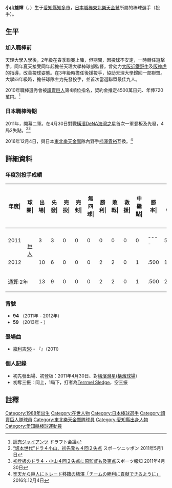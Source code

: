 {{Infobox NPB player|
bgcolor1=#fd7e00|
bgcolor2=black|
textcolor1=black|
textcolor2=white|
name=小山雄輝|
image=Giants-koyama.jpg|
width=280|
birthdate= {{birth date and age|1988|12|5}}|
position=投手|
team=|
number=59|
bats=右|
throws=右|
debutyear=2011年4月30日|
debutteam=[[讀賣巨人|讀賣巨人]]|
teams=<nowiki></nowiki>
*愛知縣立大府高等學校
*天理大學
*[[讀賣巨人|讀賣巨人]]（2011 - 2016 ）
*[[東北樂天金鷲|東北樂天金鷲]]（2017-2018 ）
}} 

'''小山雄輝'''（{{lang|ja|こやま ゆうき}}，{{bd|1988年|12月5日||}}）生于[[愛知縣|愛知縣]][[知多市|知多市]]，[[日本職棒|日本職棒]][[東北樂天金鷲|東北樂天金鷲]]所屬的棒球選手（投手）。

==生平==
===加入職棒前===
天理大學入學後，2年級在春季聯賽上陣，但期間，因投球不安定，一時轉任遊撃手，同年夏天接受同年起擔任天理大學棒球部監督，曾効力[[大阪近鐵野牛|大阪近鐵野牛]]及[[阪神虎|阪神虎]]的{{tsl|ja|中村良二|中村良二}}指導，改善投球姿態。在3年級時擔任後援投手，協助天理大學歸回一部聯盟。大學四年級時，擔任球隊主力先發投手，並首次當選聯盟最佳九人。

2010年職棒選秀會被[[讀賣巨人|讀賣巨人]]第4順位指名，契約金推定4500萬日元、年俸720萬円。<ref>[http://www.giants.jp/G/gnews/news_393551.html 読売ジャイアンツ] {{webarchive|url=https://web.archive.org/web/20101101045510/http://www.giants.jp/G/gnews/news_393551.html |date=2010-11-01 }} ドラフト会議</ref>

===日本職棒時期===

2011年，開幕二軍。在4月30日對戰[[橫濱DeNA海灣之星|橫濱DeNA海灣之星]]首次一軍登板及先發，4局2失點。<ref>[http://www.sponichi.co.jp/baseball/news/2011/05/01/kiji/K20110501000733210.html “坂本世代”ドラ４小山、初先発も４回２失点] {{Wayback|url=http://www.sponichi.co.jp/baseball/news/2011/05/01/kiji/K20110501000733210.html |date=20191130153422 }} スポーツニッポン 2011年5月1日</ref><ref>[https://web.archive.org/web/20110501090053/http://hochi.yomiuri.co.jp/giants/news/20110430-OHT1T00237.htm 初登板のドラ４・小山４回２失点に原監督も及第点]スポーツ報知 2011年4月30日</ref>

2016年12月4日，與日本[[東北樂天金鷲|東北樂天金鷲]]隊內野手[[柿澤貴裕|柿澤貴裕]]互換。<ref>[http://headlines.yahoo.co.jp/hl?a=20161204-00010009-fullcount-base  楽天から巨人にトレード移籍の柿澤「チームの勝利に貢献できるように」] {{webarchive|url=https://web.archive.org/web/20161206035106/http://headlines.yahoo.co.jp/hl?a=20161204-00010009-fullcount-base |date=2016-12-06 }}2016年12月4日</ref>

==詳細資料==

=== 年度別投手成績 ===
{| class="wikitable" style="text-align:right; font-size:small"
|-bgcolor="#efefef"
!年度|!!球團|!!出場|!!先發|!!完投|!!完封|!!無四球|!!勝利|!!敗戰|!!救援|!!中<br>繼<br>點|!!勝率|!!打者|!!投球<br>局數|!!被<br>安<br>打|!!被全壘打|!!保送|!!敬遠|!!觸身球|!!三<br>振<br>數|!!暴投|!!犯規|!!失分|!!自<br>責<br>分|!!防<br>禦<br>率|!!WHIP

|-
|style="text-align:center;"|2011
|rowspan="2" style="text-align:center;"|[[讀賣巨人|巨人]]
|3||3||0||0||0||0||0||0||0||----||59||13.0||14||0||7||0||1||8||0||0||5||5||3.46||1.62
|-
|style="text-align:center;"|2012
|10||6||0||0||0||2||2||0||1||.500||168||43.1||29||1||11||0||0||28||3||0||11||9||1.87||0.92
|-
!colspan="2"|通算:2年
|13||9||0||0||0||2||2||0||1||.500||227||56.1||43||1||18||0||1||36||3||0||16||14||2.24||1.08
|}
===背號===
* '''94''' （2011年 - 2012年）
* '''59''' （2013年 - ）

===登場曲===
*[[嘉利吉58|嘉利吉58]] - 『{{lang|ja|ウクイウタ}}』（2011）

===個人記錄===
* 初先發出場、初登板：2011年4月30日、對[[橫濱灣星|橫濱灣星]]([[橫濱球場|橫濱球場]]）
* 初奪三振：同上，1局下，打者為[[Terrmel_Sledge|Terrmel Sledge]]，空三振

==註釋==
{{reflist|2}}
{{DEFAULTSORT:Koyama, Yuki}}
[[Category:1988年出生|Category:1988年出生]]
[[Category:在世人物|Category:在世人物]]
[[Category:日本棒球選手|Category:日本棒球選手]]
[[Category:讀賣巨人隊球員|Category:讀賣巨人隊球員]]
[[Category:東北樂天金鷲隊球員|Category:東北樂天金鷲隊球員]]
[[Category:愛知縣出身人物|Category:愛知縣出身人物]]
[[Category:愛知縣棒球運動員|Category:愛知縣棒球運動員]]